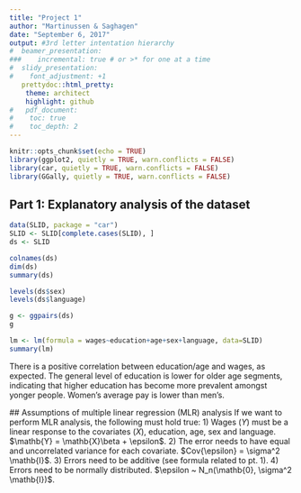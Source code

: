 ```yaml
---
title: "Project 1"
author: "Martinussen & Saghagen"
date: "September 6, 2017"
output: #3rd letter intentation hierarchy
#  beamer_presentation:
###    incremental: true # or >* for one at a time
#  slidy_presentation:
#    font_adjustment: +1  
   prettydoc::html_pretty:
    theme: architect
    highlight: github
#   pdf_document:
#    toc: true
#    toc_depth: 2
---
```


```r
knitr::opts_chunk$set(echo = TRUE)
library(ggplot2, quietly = TRUE, warn.conflicts = FALSE)
library(car, quietly = TRUE, warn.conflicts = FALSE)
library(GGally, quietly = TRUE, warn.conflicts = FALSE)
```

## Part 1: Explanatory analysis of the dataset 

```r
data(SLID, package = "car")
SLID <- SLID[complete.cases(SLID), ]
ds <- SLID

colnames(ds)
dim(ds)
summary(ds)

levels(ds$sex)
levels(ds$language)

g <- ggpairs(ds)
g

lm <- lm(formula = wages~education+age+sex+language, data=SLID)
summary(lm)
```
 There is a positive correlation between education/age and wages, as expected. The general level of education is lower for older age segments, indicating that higher education has become more prevalent amongst yonger people. Women's average pay is lower than men's.
 
 ## Assumptions of multiple linear regression (MLR) analysis
 If we want to perform MLR analysis, the following must hold true:
   1) Wages ($Y$) must be a linear response to the covariates ($X$), education, age, sex and language. $\mathb{Y} = \mathb{X}\beta + \epsilon$.
   2) The error needs to have equal and uncorrelated variance for each covariate. $Cov{\epsilon} = \sigma^2 \mathb{I}$.
   3) Errors need to be additive (see formula related to pt. 1).
   4) Errors need to be normally distributed. $\epsilon ~ N_n(\mathb{0}, \sigma^2 \mathb{I})$.